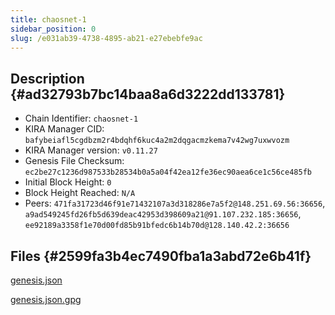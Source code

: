 ```yaml
---
title: chaosnet-1
sidebar_position: 0
slug: /e031ab39-4738-4895-ab21-e27ebebfe9ac
---
```





## Description {#ad32793b7bc14baa8a6d3222dd133781}

- Chain Identifier: `chaosnet-1`
- KIRA Manager CID: `bafybeiafl5cgdbzm2r4bdqhf6kuc4a2m2dqgacmzkema7v42wg7uxwvozm`
- KIRA Manager version: `v0.11.27`
- Genesis File Checksum: `ec2be27c1236d987533b28534b0a5a04f42ea12fe36ec90aea6ce1c56ce485fb`
- Initial Block Height: `0`
- Block Height Reached: `N/A`
- Peers: `471fa31723d46f91e71432107a3d318286e7a5f2@148.251.69.56:36656`, `a9ad549245fd26fb5d639deac42953d398609a21@91.107.232.185:36656`, `ee92189a3358f1e70d00fd85b91bfedc6b14b70d@128.140.42.2:36656`

## Files {#2599fa3b4ec7490fba1a3abd72e6b41f}


[genesis.json](https://prod-files-secure.s3.us-west-2.amazonaws.com/9b5bfc45-bdb5-4b46-80e6-aabe3cae64d0/855fdb00-6ad0-473f-877e-b2e0f344a034/genesis.json?X-Amz-Algorithm=AWS4-HMAC-SHA256&X-Amz-Content-Sha256=UNSIGNED-PAYLOAD&X-Amz-Credential=AKIAT73L2G45HZZMZUHI%2F20240331%2Fus-west-2%2Fs3%2Faws4_request&X-Amz-Date=20240331T140623Z&X-Amz-Expires=3600&X-Amz-Signature=94d1b6fdf7083da628caa4ab0a9ac9e7a7329accc116973a65e2c59490f934ca&X-Amz-SignedHeaders=host&x-id=GetObject)


[genesis.json.gpg](https://prod-files-secure.s3.us-west-2.amazonaws.com/9b5bfc45-bdb5-4b46-80e6-aabe3cae64d0/cc6cf6ac-ffe5-4d93-9deb-b3040bfb3fc7/genesis.json.gpg?X-Amz-Algorithm=AWS4-HMAC-SHA256&X-Amz-Content-Sha256=UNSIGNED-PAYLOAD&X-Amz-Credential=AKIAT73L2G45HZZMZUHI%2F20240331%2Fus-west-2%2Fs3%2Faws4_request&X-Amz-Date=20240331T140623Z&X-Amz-Expires=3600&X-Amz-Signature=6126c947b0df731f2c7a3935930091e0ee5397bbe3b14e6086a1916f3325d1a6&X-Amz-SignedHeaders=host&x-id=GetObject)


